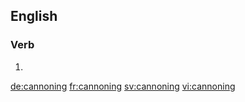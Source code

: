 
==English==

===Verb===
{{head|en|present participle}}

# {{present participle of|cannon|lang=en|nocat=1}}

[[de:cannoning]]
[[fr:cannoning]]
[[sv:cannoning]]
[[vi:cannoning]]